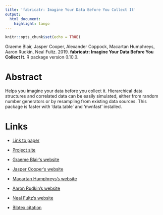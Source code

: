 ```yaml
---
title: 'fabricatr: Imagine Your Data Before You Collect It'
output:
  html_document:
    highlight: tango
---
```


```r
knitr::opts_chunk$set(echo = TRUE)
```

Graeme Blair, Jasper Cooper, Alexander Coppock, Macartan Humphreys, Aaron Rudkin, Neal Fultz. 2019. <b>fabricatr: Imagine Your Data Before You Collect It</b>. R package version 0.10.0.

# Abstract
Helps you imagine your data before you collect it. Hierarchical data structures and correlated data can be easily simulated, either from random number generators or by resampling from existing data sources. This package is faster with 'data.table' and 'mvnfast' installed.

# Links
 - <a href='blair_etal_2018c.pdf' target='_blank'>Link to paper</a>
 - <a href='https://declaredesign.org/r/fabricatr/'target='_blank'>Project site</a>

 - <a href= 'https://graemeblair.com' target='_blank'>Graeme Blair's website</a>
 - <a href= 'http://jasper-cooper.com' target='_blank'>Jasper Cooper's website</a>
 - <a href= 'http://macartan.nyc' target='_blank'>Macartan Humphreys's website</a>
 - <a href= 'https://rudkin.ca' target='_blank'>Aaron Rudkin's website</a>
 - <a href= 'https://nfultz.github.io' target='_blank'>Neal Fultz's website</a>
 - <a href='blair_etal_2018c.txt'target='_blank'>Bibtex citation</a>

